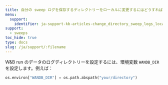 ```yaml
---
title: 自分の sweep ログを保存するディレクトリーをローカルに変更するにはどうすればいいですか？
menu:
  support:
    identifier: ja-support-kb-articles-change_directory_sweep_logs_locally
support:
  - sweeps
toc_hide: true
type: docs
slug: /ja/support/:filename
---
```

W&B run のデータのログディレクトリーを設定するには、環境変数 `WANDB_DIR` を設定します。例えば：

```python
os.environ["WANDB_DIR"] = os.path.abspath("your/directory")
```
